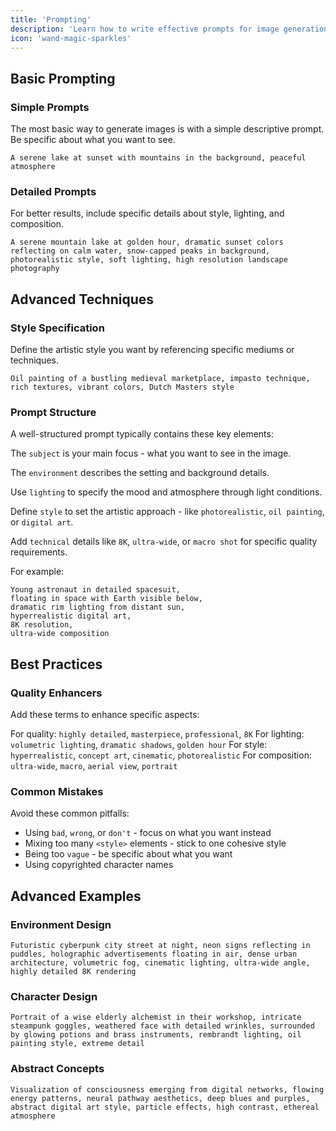 ```yaml
---
title: 'Prompting'
description: 'Learn how to write effective prompts for image generation'
icon: 'wand-magic-sparkles'
---
```


## Basic Prompting

### Simple Prompts

The most basic way to generate images is with a simple descriptive prompt. Be specific about what you want to see.

```prompt Basic
A serene lake at sunset with mountains in the background, peaceful atmosphere
```

### Detailed Prompts

For better results, include specific details about style, lighting, and composition.

```prompt Detailed
A serene mountain lake at golden hour, dramatic sunset colors reflecting on calm water, snow-capped peaks in background, photorealistic style, soft lighting, high resolution landscape photography
```

## Advanced Techniques

### Style Specification

Define the artistic style you want by referencing specific mediums or techniques.

```prompt Style
Oil painting of a bustling medieval marketplace, impasto technique, rich textures, vibrant colors, Dutch Masters style
```

### Prompt Structure

A well-structured prompt typically contains these key elements:

The `subject` is your main focus - what you want to see in the image.

The `environment` describes the setting and background details.

Use `lighting` to specify the mood and atmosphere through light conditions.

Define `style` to set the artistic approach - like `photorealistic`, `oil painting`, or `digital art`.

Add `technical` details like `8K`, `ultra-wide`, or `macro shot` for specific quality requirements.

For example:

```prompt Structure
Young astronaut in detailed spacesuit, 
floating in space with Earth visible below, 
dramatic rim lighting from distant sun, 
hyperrealistic digital art, 
8K resolution, 
ultra-wide composition
```

## Best Practices

### Quality Enhancers

Add these terms to enhance specific aspects:

For quality: `highly detailed`, `masterpiece`, `professional`, `8K`
For lighting: `volumetric lighting`, `dramatic shadows`, `golden hour`
For style: `hyperrealistic`, `concept art`, `cinematic`, `photorealistic`
For composition: `ultra-wide`, `macro`, `aerial view`, `portrait`

### Common Mistakes

Avoid these common pitfalls:
- Using `bad`, `wrong`, or `don't` - focus on what you want instead
- Mixing too many `<style>` elements - stick to one cohesive style
- Being too `vague` - be specific about what you want
- Using copyrighted character names

## Advanced Examples

### Environment Design

```prompt Environment
Futuristic cyberpunk city street at night, neon signs reflecting in puddles, holographic advertisements floating in air, dense urban architecture, volumetric fog, cinematic lighting, ultra-wide angle, highly detailed 8K rendering
```

### Character Design

```prompt Character
Portrait of a wise elderly alchemist in their workshop, intricate steampunk goggles, weathered face with detailed wrinkles, surrounded by glowing potions and brass instruments, rembrandt lighting, oil painting style, extreme detail
```

### Abstract Concepts

```prompt Abstract
Visualization of consciousness emerging from digital networks, flowing energy patterns, neural pathway aesthetics, deep blues and purples, abstract digital art style, particle effects, high contrast, ethereal atmosphere
```